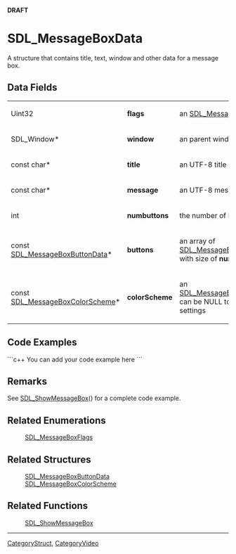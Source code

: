 <!-- pragma section-numbers off -->
<!-- pragma camelcase off -->
'''DRAFT'''

<!-- #*^*^*^*^*See http://wiki.libsdl.org/moin.cgi/SGStructures for details on editing this page*^*^*^*^* -->


= SDL_MessageBoxData =
A structure that contains title, text, window and other data for a message box.




== Data Fields ==
{|
| Uint32                               
| '''flags'''       
| an [[SDL_MessageBoxFlags]] 
|-
| SDL_Window*                          
| '''window'''      
| an parent window, can be NULL 
|-
| const char*                          
| '''title'''       
| an UTF-8 title 
|-
| const char*                          
| '''message'''     
| an UTF-8 message text 
|-
| int                                  
| '''numbuttons'''  
| the number of buttons 
|-
| const [[SDL_MessageBoxButtonData]]*  
| '''buttons'''     
| an array of [[SDL_MessageBoxButtonData]] with size of '''numbuttons''' 
|-
| const [[SDL_MessageBoxColorScheme]]* 
| '''colorScheme''' 
| an [[SDL_MessageBoxColorScheme]], can be NULL to use system settings 
|}


== Code Examples ==
```c++
You can add your code example here
```

<!-- #Leave this section as-is unless you have a code example to put in.  In that case, replace You can add your code example here with your code example following the Style Guide instructions.  Leave the rest of the markup alone and delete this comment. -->


== Remarks ==
See [[SDL_ShowMessageBox]]() for a complete code example.

== Related Enumerations ==
:[[SDL_MessageBoxFlags]]
<!-- #Remove this section if empty -->

== Related Structures ==
:[[SDL_MessageBoxButtonData]]
:[[SDL_MessageBoxColorScheme]]
<!-- #Remove this section if empty -->

== Related Functions ==
:[[SDL_ShowMessageBox]]
<!-- #Remove this section if empty -->

----
[[CategoryStruct]], [[CategoryVideo]]
<!-- #See the Style Guide for instructions on editing the footer. -->
